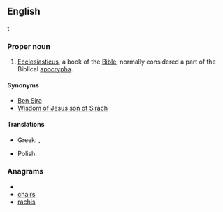 ==English==
{{book of the Bible|Ben Sira}}
t
===Proper noun===
{{en-proper noun}}
# {{biblical}} [[Ecclesiasticus]], a book of the [[Bible]], normally considered a part of the Biblical [[apocrypha]].

====Synonyms====
*[[Ben Sira]]
*[[Wisdom of Jesus son of Sirach]]

====Translations====
{{trans-top|book of the Bible}}
*Greek: {{t|el|Σοφία Σειράχ||tr=Sofía Seirách}}, {{t|el|Σοφία Ίησου Σειράχ||tr=Sofía Íisou Seirách}}
{{trans-mid}}
* Polish: {{t|pl|Mądrość Syracha|f}}
{{trans-bottom}}

===Anagrams===
* {{alphagram|achirs}}
* [[chairs#English|chairs]]
* [[rachis#English|rachis]]